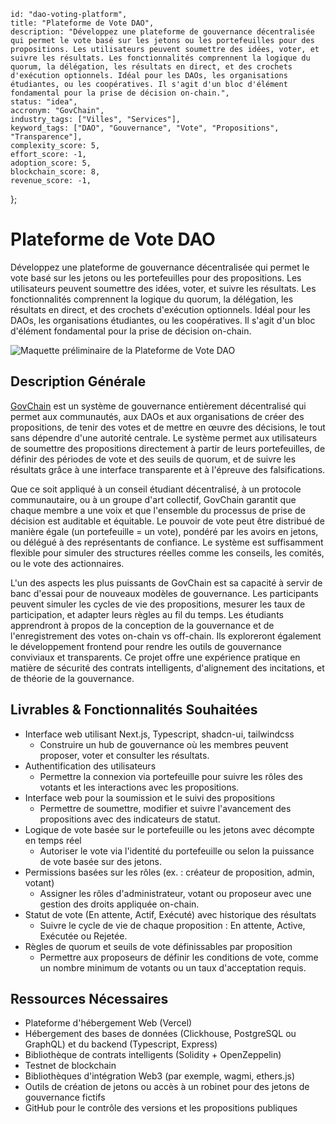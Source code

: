     id: "dao-voting-platform",
    title: "Plateforme de Vote DAO",
    description: "Développez une plateforme de gouvernance décentralisée qui permet le vote basé sur les jetons ou les portefeuilles pour des propositions. Les utilisateurs peuvent soumettre des idées, voter, et suivre les résultats. Les fonctionnalités comprennent la logique du quorum, la délégation, les résultats en direct, et des crochets d'exécution optionnels. Idéal pour les DAOs, les organisations étudiantes, ou les coopératives. Il s'agit d'un bloc d'élément fondamental pour la prise de décision on-chain.",
    status: "idea",
    accronym: "GovChain",
    industry_tags: ["Villes", "Services"],
    keyword_tags: ["DAO", "Gouvernance", "Vote", "Propositions", "Transparence"],
    complexity_score: 5,
    effort_score: -1,
    adoption_score: 5,
    blockchain_score: 8,
    revenue_score: -1,
};

# Plateforme de Vote DAO

Développez une plateforme de gouvernance décentralisée qui permet le vote basé sur les jetons ou les portefeuilles pour des propositions. Les utilisateurs peuvent soumettre des idées, voter, et suivre les résultats. Les fonctionnalités comprennent la logique du quorum, la délégation, les résultats en direct, et des crochets d'exécution optionnels. Idéal pour les DAOs, les organisations étudiantes, ou les coopératives. Il s'agit d'un bloc d'élément fondamental pour la prise de décision on-chain.

![Maquette préliminaire de la Plateforme de Vote DAO](/images/project/dao-voting-platform.jpg)

## Description Générale

[GovChain](https://govchain.monark.io) est un système de gouvernance entièrement décentralisé qui permet aux communautés, aux DAOs et aux organisations de créer des propositions, de tenir des votes et de mettre en œuvre des décisions, le tout sans dépendre d'une autorité centrale. Le système permet aux utilisateurs de soumettre des propositions directement à partir de leurs portefeuilles, de définir des périodes de vote et des seuils de quorum, et de suivre les résultats grâce à une interface transparente et à l'épreuve des falsifications.

Que ce soit appliqué à un conseil étudiant décentralisé, à un protocole communautaire, ou à un groupe d'art collectif, GovChain garantit que chaque membre a une voix et que l'ensemble du processus de prise de décision est auditable et équitable. Le pouvoir de vote peut être distribué de manière égale (un portefeuille = un vote), pondéré par les avoirs en jetons, ou délégué à des représentants de confiance. Le système est suffisamment flexible pour simuler des structures réelles comme les conseils, les comités, ou le vote des actionnaires.

L'un des aspects les plus puissants de GovChain est sa capacité à servir de banc d'essai pour de nouveaux modèles de gouvernance. Les participants peuvent simuler les cycles de vie des propositions, mesurer les taux de participation, et adapter leurs règles au fil du temps. Les étudiants apprendront à propos de la conception de la gouvernance et de l'enregistrement des votes on-chain vs off-chain. Ils exploreront également le développement frontend pour rendre les outils de gouvernance conviviaux et transparents. Ce projet offre une expérience pratique en matière de sécurité des contrats intelligents, d'alignement des incitations, et de théorie de la gouvernance.

## Livrables & Fonctionnalités Souhaitées

- Interface web utilisant Next.js, Typescript, shadcn-ui, tailwindcss  
   - Construire un hub de gouvernance où les membres peuvent proposer, voter et consulter les résultats.
- Authentification des utilisateurs  
   - Permettre la connexion via portefeuille pour suivre les rôles des votants et les interactions avec les propositions.
- Interface web pour la soumission et le suivi des propositions  
   - Permettre de soumettre, modifier et suivre l'avancement des propositions avec des indicateurs de statut.
- Logique de vote basée sur le portefeuille ou les jetons avec décompte en temps réel  
   - Autoriser le vote via l'identité du portefeuille ou selon la puissance de vote basée sur des jetons.
- Permissions basées sur les rôles (ex. : créateur de proposition, admin, votant)  
   - Assigner les rôles d'administrateur, votant ou proposeur avec une gestion des droits appliquée on-chain.
- Statut de vote (En attente, Actif, Exécuté) avec historique des résultats  
   - Suivre le cycle de vie de chaque proposition : En attente, Active, Exécutée ou Rejetée.
- Règles de quorum et seuils de vote définissables par proposition  
   - Permettre aux proposeurs de définir les conditions de vote, comme un nombre minimum de votants ou un taux d'acceptation requis.

## Ressources Nécessaires

- Plateforme d'hébergement Web (Vercel)
- Hébergement des bases de données (Clickhouse, PostgreSQL ou GraphQL) et du backend (Typescript, Express)
- Bibliothèque de contrats intelligents (Solidity + OpenZeppelin)
- Testnet de blockchain
- Bibliothèques d'intégration Web3 (par exemple, wagmi, ethers.js)
- Outils de création de jetons ou accès à un robinet pour des jetons de gouvernance fictifs
- GitHub pour le contrôle des versions et les propositions publiques
